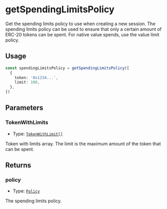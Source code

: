 # getSpendingLimitsPolicy

Get the spending limits policy to use when creating a new session. The spending limits policy can be used to ensure that only a certain amount of ERC-20 tokens can be spent. For native value spends, use the value limit policy.

## Usage

```typescript copy
const spendingLimitsPolicy = getSpendingLimitsPolicy([
  {
    token: '0x1234...',
    limit: 100,
  },
])
```

## Parameters

### TokenWithLimits

- Type: [`TokenWithLimit[]`](/module-sdk/glossary/types#tokenwithlimit)

Token with limits array. The limit is the maximum amount of the token that can be spent.

## Returns

### policy

- Type: [`Policy`](/module-sdk/glossary/types.mdx#policy-1)

The spending limits policy.
